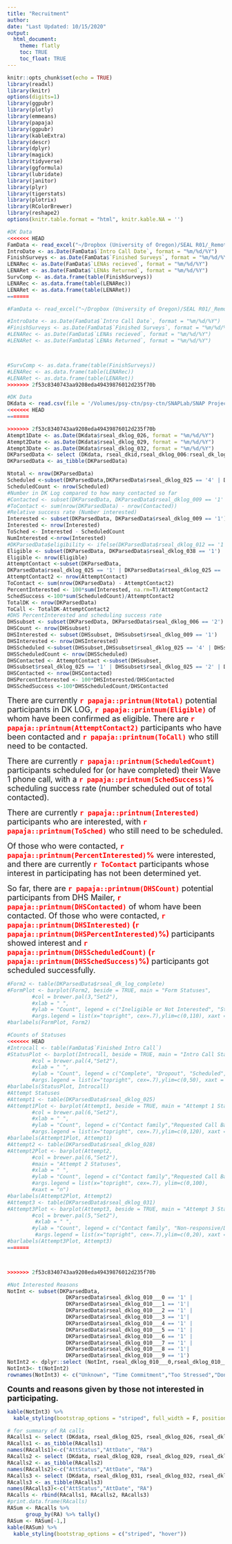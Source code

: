 ```yaml
---
title: "Recruitment"
author: 
date: "Last Updated: 10/15/2020"
output: 
  html_document:
    theme: flatly
    toc: TRUE
    toc_float: TRUE
---
```

```r
knitr::opts_chunk$set(echo = TRUE)
library(readxl)
library(knitr)
options(digits=1)
library(ggpubr)
library(plotly)
library(emmeans)
library(papaja)
library(ggpubr)
library(kableExtra)
library(descr)
library(dplyr)
library(magick)
library(tidyverse)
library(ggformula)
library(lubridate)
library(janitor)
library(plyr)
library(tigerstats)
library(plotrix)
library(RColorBrewer)
library(reshape2)
options(knitr.table.format = "html", knitr.kable.NA = '') 
```

```r
#DK Data
<<<<<<< HEAD
FamData <- read_excel("~/Dropbox (University of Oregon)/SEAL R01/_Remote SEAL Pilot/FamTracker.xlsx")
IntroDate <- as.Date(FamData$`Intro Call Date`, format = "%m/%d/%Y")
FinishSurveys <- as.Date(FamData$`Finished Surveys`, format = "%m/%d/%Y")
LENARec <- as.Date(FamData$`LENAs recieved`, format = "%m/%d/%Y")
LENARet <- as.Date(FamData$`LENAs Returned`, format = "%m/%d/%Y")
SurvComp <- as.data.frame(table(FinishSurveys))
LENARec <- as.data.frame(table(LENARec))
LENARet <- as.data.frame(table(LENARet))
=======

#FamData <- read_excel("~/Dropbox (University of Oregon)/SEAL R01/_Remote SEAL Pilot/Project Management/FamTracker.xlsx")

#IntroDate <- as.Date(FamData$`Intro Call Date`, format = "%m/%d/%Y")
#FinishSurveys <- as.Date(FamData$`Finished Surveys`, format = "%m/%d/%Y")
#LENARec <- as.Date(FamData$`LENAs recieved`, format = "%m/%d/%Y")
#LENARet <- as.Date(FamData$`LENAs Returned`, format = "%m/%d/%Y")



#SurvComp <- as.data.frame(table(FinishSurveys))
#LENARec <- as.data.frame(table(LENARec))
#LENARet <- as.data.frame(table(LENARet))
>>>>>>> 2f53c8340743aa9208eda49439876012d235f70b
```


```r
#DK Data
DKdata <- read.csv(file = '/Volumes/psy-ctn/psy-ctn/SNAPLab/SNAP Projects/SEAL/00_rSEAL/02_rSEAL_Data/PreStudy/DK_Log/Raw_Data/DKLog_rSEAL_12OCT2020.csv')
<<<<<<< HEAD
=======

>>>>>>> 2f53c8340743aa9208eda49439876012d235f70b
Atempt1Date <- as.Date(DKdata$rseal_dklog_026, format = "%m/%d/%Y")
Atempt2Date <- as.Date(DKdata$rseal_dklog_029, format = "%m/%d/%Y")
Atempt3Date <- as.Date(DKdata$rseal_dklog_032, format = "%m/%d/%Y")
DKParsedData <- select (DKdata, rseal_dkid,rseal_dklog_006:rseal_dk_log_complete )
DKParsedData <- as_tibble(DKParsedData)
```


```r
Ntotal <- nrow(DKParsedData)
Scheduled <-subset(DKParsedData,DKParsedData$rseal_dklog_025 == '4' | DKParsedData$rseal_dklog_028 == '4'| DKParsedData$rseal_dklog_031 == '4' )
ScheduledCount <- nrow(Scheduled)
#Number in DK Log compared to how many contacted so far
#Contacted <- subset(DKParsedData, DKParsedData$rseal_dklog_009 == '1' | DKParsedData$rseal_dklog_009 == '0')
#ToContact <- sum(nrow(DKParsedData) - nrow(Contacted))
#Relative success rate (Number interested)
Interested <- subset(DKParsedData, DKParsedData$rseal_dklog_009 == '1')
Interested <- nrow(Interested)
ToSched <- Interested - ScheduledCount
NumInterested <-nrow(Interested)
#DKParsedData$eligibility <- ifelse(DKParsedData$rseal_dklog_012 == '1' & DKParsedData$rseal_dklog_013 == '1' & #DKParsedData$rseal_dklog_014 == '1' & DKParsedData$rseal_dklog_015 == '1' & (DKParsedData$rseal_dklog_018 == #'1'|DKParsedData$rseal_dklog_019___1 == '1'|DKParsedData$rseal_dklog_019___2 == '1'|DKParsedData$rseal_dklog_019___3 == #'1'|DKParsedData$rseal_dklog_019___4 == '1')& DKParsedData$rseal_dklog_020 == '1' & DKParsedData$rseal_dklog_021 == '1', #TRUE,FALSE)
Eligible <- subset(DKParsedData, DKParsedData$rseal_dklog_038 == '1')
Eligible <- nrow(Eligible)
AttemptContact <-subset(DKParsedData,
DKParsedData$rseal_dklog_025 == '1' | DKParsedData$rseal_dklog_025 == '2' | DKParsedData$rseal_dklog_025 == '3' | DKParsedData$rseal_dklog_025 == '4' | DKParsedData$rseal_dklog_025 == '5' | DKParsedData$rseal_dklog_025 == '6' | DKParsedData$rseal_dklog_028 == '1'| DKParsedData$rseal_dklog_028 == '2'| DKParsedData$rseal_dklog_028 == '3'| DKParsedData$rseal_dklog_028 == '4'| DKParsedData$rseal_dklog_028 == '5'| DKParsedData$rseal_dklog_028 == '6'| DKParsedData$rseal_dklog_031 == '1'| DKParsedData$rseal_dklog_031 == '2'| DKParsedData$rseal_dklog_031 == '3'| DKParsedData$rseal_dklog_031 == '4'| DKParsedData$rseal_dklog_031 == '5'| DKParsedData$rseal_dklog_031 == '6' )
AttemptContact2 <- nrow(AttemptContact)
ToContact <- sum(nrow(DKParsedData) - AttemptContact2)
PercentInterested <- 100*sum(Interested, na.rm=T)/AttemptContact2
SchedSuccess <-100*sum(ScheduledCount)/AttemptContact2
TotalDK <- nrow(DKParsedData)
ToCall <- TotalDK-AttemptContact2
#DHS PercentInterested and scheduling success rate
DHSsubset <- subset(DKParsedData, DKParsedData$rseal_dklog_006 == '2')
DHSCount <- nrow(DHSsubset)
DHSInterested <- subset(DHSsubset, DHSsubset$rseal_dklog_009 == '1')
DHSInterested <- nrow(DHSInterested)
DHSScheduled <-subset(DHSsubset,DHSsubset$rseal_dklog_025 == '4' | DHSsubset$rseal_dklog_028 == '4'| DHSsubset$rseal_dklog_031 == '4' )
DHSScheduledCount <- nrow(DHSScheduled)
DHSContacted <- AttemptContact <-subset(DHSsubset,
DHSsubset$rseal_dklog_025 == '1' | DHSsubset$rseal_dklog_025 == '2' | DHSsubset$rseal_dklog_025 == '3' | DHSsubset$rseal_dklog_025 == '4' | DHSsubset$rseal_dklog_025 == '5' | DHSsubset$rseal_dklog_025 == '6' | DHSsubset$rseal_dklog_028 == '1'| DHSsubset$rseal_dklog_028 == '2'| DHSsubset$rseal_dklog_028 == '3'| DHSsubset$rseal_dklog_028 == '4'| DHSsubset$rseal_dklog_028 == '5'| DHSsubset$rseal_dklog_028 == '6'| DHSsubset$rseal_dklog_031 == '1'| DHSsubset$rseal_dklog_031 == '2'| DHSsubset$rseal_dklog_031 == '3'| DHSsubset$rseal_dklog_031 == '4'| DHSsubset$rseal_dklog_031 == '5'| DHSsubset$rseal_dklog_031 == '6' )
DHSContacted <- nrow(DHSContacted)
DHSPercentInterested <- 100*DHSInterested/DHSContacted
DHSSchedSuccess <-100*DHSScheduledCount/DHSContacted
```


<font size = "4"> There are currently <font size="4" color="red"> **`r papaja::printnum(Ntotal)`**</font> potential participants in DK LOG, <font size="4" color="red"> **`r papaja::printnum(Eligible)`**</font> of whom have been confirmed as eligible. There are <font size="4" color="red"> **`r papaja::printnum(AttemptContact2)`**</font> participants who have been contacted and <font size="4" color="red"> **`r papaja::printnum(ToCall)`**</font> who still need to be contacted.</font> 

<font size = "4"> There are currently <font size="4" color="red"> **`r papaja::printnum(ScheduledCount)`**</font> participants scheduled for (or have completed) their Wave 1 phone call, with a <font size="4" color="red"> **`r papaja::printnum(SchedSuccess)`\%**</font> scheduling success rate (number scheduled out of total contacted).</font>

<font size = "4"> There are currently <font size="4" color="red"> **`r papaja::printnum(Interested)`**</font> participants who are interested, with <font size="4" color="red"> **`r papaja::printnum(ToSched)`**</font> who still need to be scheduled.</font> 

<font size = "4"> Of those who were contacted, <font size="4" color="red"> **`r papaja::printnum(PercentInterested)`\%**</font> were interested, and there are currently <font size="4" color="red"> **`r ToContact`**</font> participants whose interest in participating has not been determined yet.</font> 

<font size = "4"> So far, there are <font size="4" color="red"> **`r papaja::printnum(DHSCount)`**</font> potential participants from DHS Mailer, <font size="4" color="red"> **`r papaja::printnum(DHSContacted)`**</font> of whom have been contacted. Of those who were contacted, <font size="4" color="red"> **`r papaja::printnum(DHSInterested)` (`r papaja::printnum(DHSPercentInterested)`\%)**</font> participants showed interest and <font size="4" color="red"> **`r papaja::printnum(DHSScheduledCount)` (`r papaja::printnum(DHSSchedSuccess)`\%)**</font> participants got scheduled successfully.</font>

``` r
#Form2 <- table(DKParsedData$rseal_dk_log_complete)
#FormPlot <- barplot(Form2, beside = TRUE, main = "Form Statuses",
        #col = brewer.pal(3,"Set2"), 
        #xlab = " ",
        #ylab = "Count", legend = c("Ineligible or Not Interested", "Still Calling","Scheduled"),
        #args.legend = list(x="topright", cex=.7),ylim=c(0,110), xaxt = "n")
#barlabels(FormPlot, Form2)
```  


```r
#Counts of Statuses
<<<<<<< HEAD
#Introcall <- table(FamData$`Finished Intro Call`)
#StatusPlot <- barplot(Introcall, beside = TRUE, main = "Intro Call Statuses",
        #col = brewer.pal(4,"Set2"), 
        #xlab = " ",
        #ylab = "Count", legend = c("Complete", "Dropout", "Scheduled", "Potential Dropout"),
        #args.legend = list(x="topright", cex=.7),ylim=c(0,50), xaxt = "n")
#barlabels(StatusPlot, Introcall)
#Attempt Statuses
#Attempt1 <- table(DKParsedData$rseal_dklog_025)
#Attempt1Plot <- barplot(Attempt1, beside = TRUE, main = "Attempt 1 Statuses",
        #col = brewer.pal(6,"Set2"), 
        #xlab = " ",
        #ylab = "Count", legend = c("Contact family","Requested Call Back", "Non-responsive/Disconnected", "Scheduled", "Not Interested", "Ineligible"),
        #args.legend = list(x="topright", cex=.7),ylim=c(0,120), xaxt = "n")
#barlabels(Attempt1Plot, Attempt1)
#Attempt2 <- table(DKParsedData$rseal_dklog_028)
#Attempt2Plot <- barplot(Attempt2,
        #col = brewer.pal(6,"Set2"), 
        #main = "Attempt 2 Statuses",
        #xlab = " ",
        #ylab = "Count", legend = c("Contact family","Requested Call Back", "Non-responsive/Disconnected", "Scheduled", "Not Interested", "Ineligible"),
        #args.legend = list(x="topright", cex=.7), ylim=c(0,100),
        #xaxt = "n")
#barlabels(Attempt2Plot, Attempt2)
#Attempt3 <- table(DKParsedData$rseal_dklog_031)
#Attempt3Plot <- barplot(Attempt3, beside = TRUE, main = "Attempt 3 Statuses",
        #col = brewer.pal(5,"Set2"), 
         #xlab = " ",
        #ylab = "Count", legend = c("Contact family", "Non-responsive/Disconnected", "Scheduled", "Not Interested", "Ineligible"),
         #args.legend = list(x="topright", cex=.7),ylim=c(0,20), xaxt = "n")
#barlabels(Attempt3Plot, Attempt3)
=======



>>>>>>> 2f53c8340743aa9208eda49439876012d235f70b
```   


```r
#Not Interested Reasons
NotInt <- subset(DKParsedData,
                   DKParsedData$rseal_dklog_010___0 == '1' |
                   DKParsedData$rseal_dklog_010___1 == '1'| 
                   DKParsedData$rseal_dklog_010___2 == '1' |
                   DKParsedData$rseal_dklog_010___3 == '1'| 
                   DKParsedData$rseal_dklog_010___4 == '1' |
                   DKParsedData$rseal_dklog_010___5 == '1' |
                   DKParsedData$rseal_dklog_010___6 == '1' |
                   DKParsedData$rseal_dklog_010___7 == '1' |
                   DKParsedData$rseal_dklog_010___8 == '1'|
                   DKParsedData$rseal_dklog_010___9 == '1')
NotInt2 <- dplyr::select (NotInt, rseal_dklog_010___0,rseal_dklog_010___1,rseal_dklog_010___2,rseal_dklog_010___3,rseal_dklog_010___4,rseal_dklog_010___5,rseal_dklog_010___6,rseal_dklog_010___7,rseal_dklog_010___8,rseal_dklog_010___9 )
NotInt3<- t(NotInt2)
rownames(NotInt3) <- c("Unknown", "Time Commitment","Too Stressed","Don't need help / Not a good fit for family","Privacy Concerns","Out of my comfort zone","Cultural / Language Barriers","I do not understand the project","I do not know the staff","Other")
```   

<font size = "4"> **Counts and reasons given by those not interested in participating.**</font> 

``` r
kable(NotInt3) %>%
  kable_styling(bootstrap_options = "striped", full_width = F, position = "left")
```  


```r
# for summary of RA calls
RAcalls1 <- select (DKdata, rseal_dklog_025, rseal_dklog_026, rseal_dklog_035)
RAcalls1 <- as_tibble(RAcalls1)
names(RAcalls1)<-c("AttStatus","AttDate", "RA")
RAcalls2 <- select (DKdata, rseal_dklog_028, rseal_dklog_029, rseal_dklog_036)
RAcalls2 <- as_tibble(RAcalls2)
names(RAcalls2)<-c("AttStatus","AttDate", "RA")
RAcalls3 <- select (DKdata, rseal_dklog_031, rseal_dklog_032, rseal_dklog_037)
RAcalls3 <- as_tibble(RAcalls3)
names(RAcalls3)<-c("AttStatus","AttDate", "RA")
RAcalls <- rbind(RAcalls1, RAcalls2, RAcalls3)
#print.data.frame(RAcalls)
RASum <- RAcalls %>% 
      group_by(RA) %>% tally()
RASum <- RASum[-1,]
kable(RASum) %>%
  kable_styling(bootstrap_options = c("striped", "hover"))
```